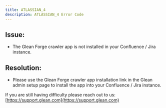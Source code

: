 ```yaml
---
title: ATLASSIAN_4
description: ATLASSIAN_4 Error Code
---
```


## Issue:

- The Glean Forge crawler app is not installed in your Confluence / Jira instance.

## Resolution:

- Please use the Glean Forge crawler app installation link in the Glean admin setup page to install the app into your Confluence / Jira instance.

If you are still having difficulty please reach out to us: [https://support.glean.com](https://support.glean.com)
